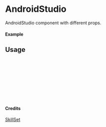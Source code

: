 
<Meta of={AndroidStudio} title="SkillSet/AndroidStudio" />

# AndroidStudio

AndroidStudio component with different props.

#### Example

<Canvas of={AndroidStudio.Primary} />

## Usage

```ts
import { AndroidStudio } from "yadl-ui";

const Example = () => {
  return (
      <AndroidStudio />
  );
};

export default Example;
```

#### Credits
[SkillSet](https://skillicons.dev)
